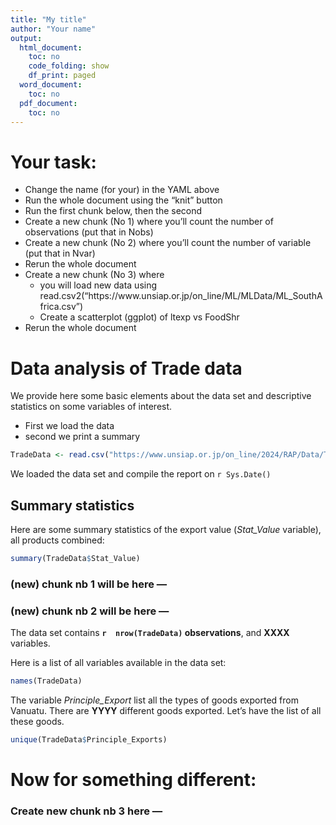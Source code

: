 ```yaml
---
title: "My title"
author: "Your name"
output:
  html_document:
    toc: no
    code_folding: show
    df_print: paged
  word_document:
    toc: no
  pdf_document:
    toc: no
---
```

# Your task: 

- Change the name (for your) in the YAML above
- Run the whole document using the "knit" button 
- Run the first chunk below, then the second
- Create a new chunk (No 1) where you'll count the number of observations (put that in Nobs)
- Create a new chunk (No 2) where you'll count the number of variable (put that in Nvar)
- Rerun the whole document
- Create a new chunk (No 3) where 
    - you will load new data using read.csv2("https://www.unsiap.or.jp/on_line/ML/MLData/ML_SouthAfrica.csv")
    - Create a scatterplot (ggplot) of ltexp vs FoodShr 
- Rerun the whole document


# Data analysis of Trade data
We provide here some basic elements about the data set and descriptive statistics on some variables of interest.  

* First we load the data
* second we print a summary

```r
TradeData <- read.csv("https://www.unsiap.or.jp/on_line/2024/RAP/Data/TradeData.csv")
```

We loaded the data set and compile the  report on `r Sys.Date()`

## Summary statistics
Here are some summary statistics of the export value (*Stat_Value* variable), all products combined:

```r
summary(TradeData$Stat_Value)
```

###  (new) chunk nb 1  will be here --- 


###   (new) chunk nb 2  will be here --- 

The data set contains   **`r  nrow(TradeData)`  observations**, and  **XXXX** variables.

Here is a list of all variables available in the data set: 

```r
names(TradeData)
```


The variable *Principle_Export* list all the types of goods exported from Vanuatu. There are **YYYY** different goods exported. Let's have the list of all these goods. 

```r
unique(TradeData$Principle_Exports)

```

# Now for something different: 

###  Create new chunk nb 3  here --- 



